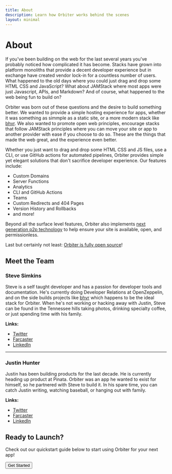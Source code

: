 ```yaml
---
title: About
description: Learn how Orbiter works behind the scenes
layout: minimal
---
```



# About

If you've been building on the web for the last several years you've probably noticed how complicated it has become. Stacks have grown into platform monoliths that provide a decent developer experience but in exchange have created vendor lock-in for a countless number of users. What happened to the old days where you could just drag and drop some HTML CSS and JavaScript? What about JAMStack where most apps were just Javascript, APIs, and Markdown? And of course, what happened to the web being fun to build on?

Orbiter was born out of these questions and the desire to build something better. We wanted to provide a simple hosting experience for apps, whether it was something as simmple as a static site, or a more modern stack like [bhvr](https://bhvr.dev). We also wanted to promote open web principles, encourage stacks that follow JAMStack principles where you can move your site or app to another provider with ease if you choose to do so. These are the things that made the web great, and the experience even better.

Whether you just want to drag and drop some HTML CSS and JS files, use a CLI, or use GitHub actions for automated pipelines, Orbiter provides simple yet elegant solutions that don't sacrifice developer experience. Our features include:

- Custom Domains
- Server Functions
- Analytics
- CLI and GitHub Actions
- Teams
- Custom Redirects and 404 Pages
- Version History and Rollbacks
- and more!

Beyond all the surface level features, Orbiter also implements [next generation p2p technology](https://orbiter.host/blog/how-we-use-blockchain-behind-the-scenes) to help ensure your site is available, open, and permissionless.

Last but certainly not least: [Orbiter is fully open source](https://github.com/orbiterhost)!

## Meet the Team

<Avatar src="/steve.jpeg" alt="steve" />

### Steve Simkins

Steve is a self taught developer and has a passion for developer tools and documentation. He's currently doing Developer Relations at OpenZeppelin, and on the side builds projects like [bhvr](https://bhvr.dev) which happens to be the ideal stack for Orbiter. When he's not working or hacking away with Justin, Steve can be found in the Tennessee hills taking photos, drinking specialty coffee, or just spending time with his family.

**Links:**
- [Twitter](https://x.com/stevedylandev)
- [Farcaster](https://farcaster.xyz/stevedylandev.eth)
- [LinkedIn](https://www.linkedin.com/in/steve-simkins/)

---

<Avatar src="/justin.jpeg" alt="justin" />

### Justin Hunter

Justin has been building products for the last decade. He is currently heading up product at Pinata. Orbiter was an app he wanted to exist for himself, so he partnered with Steve to build it. In his spare time, you can catch Justin writing, watching baseball, or hanging out with family.

**Links:**
- [Twitter](https://x.com/polluterofminds)
- [Farcaster](https://farcaster.xyz/polluterofminds)
- [LinkedIn](https://www.linkedin.com/in/justin-hunter-b30a1b80/)


## Ready to Launch?

Check out our quickstart guide below to start using Orbiter for your next app!

<Button variant="accent" href="/quickstart">Get Started</Button>
